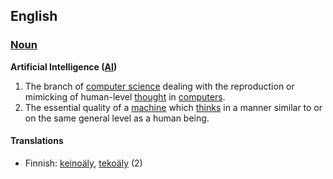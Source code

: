 ==English==

=== [[Noun]] ===
;'''Artificial Intelligence ([[AI]])'''

#The branch of [[computer science]] dealing with the reproduction or mimicking of human-level [[thought]] in [[computer]]s.
#The essential quality of a [[machine]] which [[think]]s in a manner similar to or on the same general level as a human being.

====Translations====
*Finnish: [[keinoäly]], [[tekoäly]] (2)